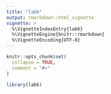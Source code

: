 ```yaml
---
title: "lab6"
output: rmarkdown::html_vignette
vignette: >
  %\VignetteIndexEntry{lab6}
  %\VignetteEngine{knitr::rmarkdown}
  %\VignetteEncoding{UTF-8}
---
```


```r
knitr::opts_chunk$set(
  collapse = TRUE,
  comment = "#>"
)
```

```r
library(lab6)
```
